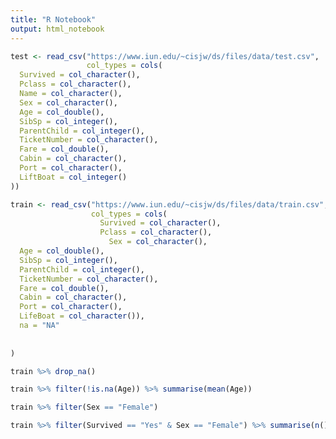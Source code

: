 ```yaml
---
title: "R Notebook"
output: html_notebook
---
```


```r
test <- read_csv("https://www.iun.edu/~cisjw/ds/files/data/test.csv",
                 col_types = cols(
  Survived = col_character(),
  Pclass = col_character(),
  Name = col_character(),
  Sex = col_character(),
  Age = col_double(),
  SibSp = col_integer(),
  ParentChild = col_integer(),
  TicketNumber = col_character(),
  Fare = col_double(),
  Cabin = col_character(),
  Port = col_character(),
  LiftBoat = col_integer()
))


```

```r
train <- read_csv("https://www.iun.edu/~cisjw/ds/files/data/train.csv",
                  col_types = cols(
                    Survived = col_character(),
                    Pclass = col_character(),
                      Sex = col_character(),
  Age = col_double(),
  SibSp = col_integer(),
  ParentChild = col_integer(),
  TicketNumber = col_character(),
  Fare = col_double(),
  Cabin = col_character(),
  Port = col_character(),
  LifeBoat = col_character()),
  na = "NA"
                    
                  
)

train %>% drop_na()

train %>% filter(!is.na(Age)) %>% summarise(mean(Age))

train %>% filter(Sex == "Female")

train %>% filter(Survived == "Yes" & Sex == "Female") %>% summarise(n())
```
